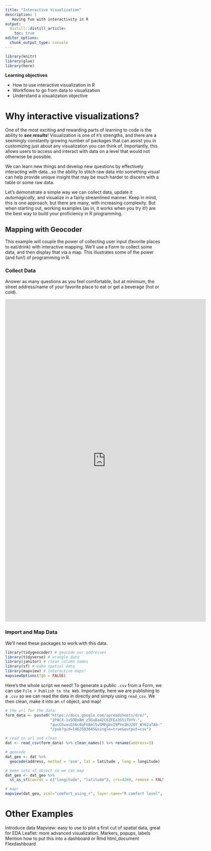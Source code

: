 ```yaml
---
title: "Interactive Visualization"
description: | 
   Having fun with interactivity in R
output: 
  distill::distill_article:
    toc: true
editor_options: 
  chunk_output_type: console
---
```


```r

library(knitr)
library(glue)
library(here)

```

::: {.obj}
**Learning objectives**

-  How to use interactive visualization in R
-  Workflows to go from data to visualization
-  Understand a visualization objective
:::


# Why interactive visualizations?

One of the most exciting and rewarding parts of learning to code is the ability to ***see results***! Visualization is one of `R`'s strengths, and there are a seemingly constantly growing number of packages that can assist you in customizing just about any visualization you can think of. Importantly, this allows users to access and interact with data on a level that would not otherwise be possible.

We can learn new things and develop new questions by effectively interacting with data...so the ability to stitch raw data into something visual can help provide unique insight that may be much harder to discern with a table or some raw data.

Let's demonstrate a simple way we can collect data, update it *automagically*, and visualize in a fairly streamlined manner. Keep in mind, this is one approach, but there are many, with increasing complexity. But when starting out, working examples (as in, it works when you try it!) are the best way to build your proficiency in R programming.

## Mapping with Geocoder

This example will couple the power of collecting user input (favorite places to eat/drink) with interactive mapping. We'll use a Form to collect some data, and then display that via a map. This illustrates some of the power (and fun!) of programming in R.

### Collect Data

Answer as many questions as you feel comfortable, but at minimum, the street address/name of your favorite place to eat or get a beverage (hot or cold).

<iframe src="https://docs.google.com/forms/d/e/1FAIpQLSfy6hsEVZ2b0yvAnK907ESR83j0M8jqEM7cFyXKjKpo8GGwnw/viewform?embedded=true" width="640" height="1026" frameborder="0" marginheight="0" marginwidth="0">Loading…</iframe>


### Import and Map Data

We'll need these packages to work with this data.

```r

library(tidygeocoder) # geocode our addresses
library(tidyverse) # wrangle data
library(janitor) # clean column names
library(sf) # make spatial data
library(mapview) # interactive maps!
mapviewOptions(fgb = FALSE)


```

Here's the whole script we need! To generate a public `.csv` from a Form, we can use `File > Publish to the Web`. Importantly, here we are publishing to a `.csv` so we can read the data in directly and simply using `read_csv`. We then clean, make it into an `sf` object, and map!

```r

# the url for the data:
form_data <- paste0("https://docs.google.com/spreadsheets/d/e/",
                    "2PACX-1vSODxBm_z5Gu8a42C6ZFEa3S5iTbYV-",
                    "qucCGvasGS6c0qFUAml5vSMEgbvI9PYo1HJ20Y_WY62aTAb-",
                    "/pub?gid=1462593645&single=true&output=csv")

# read in url and clean
dat <- read_csv(form_data) %>% clean_names() %>% rename(address=3)

# geocode
dat_geo <- dat %>%
  geocode(address, method = 'osm', lat = latitude , long = longitude)

# make into sf object so we can map
dat_geo <- dat_geo %>% 
  st_as_sf(coords = c("longitude", "latitude"), crs=4269, remove = FALSE )

# map!
mapview(dat_geo, zcol="comfort_using_r", layer.name="R comfort level", cex=6.5)

```


# Other Examples


Introduce data
Mapview: easy to use to plot a first cut of spatial data, great for EDA
Leaflet: more advanced visualization. Markers, popups, labels
Mention how to put this into a dashboard or Rmd html_document
Flexdashboard
 


